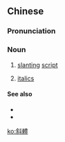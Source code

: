 {{also|斜体}}
==Chinese==
{{zh-forms|s=斜体}}

===Pronunciation===
{{zh-pron
|m=xiétǐ
|c=ce4 tai2
|cat=n
}}

===Noun===
{{zh-noun}}

# {{qualifier|of handwriting}} [[slanting]] [[script]]
# {{qualifier|of typed script}} [[italics]]

====See also====
* {{zh-l|白體}}
* {{zh-l|黑體}}

{{zh-cat|Typography}}

[[ko:斜體]]